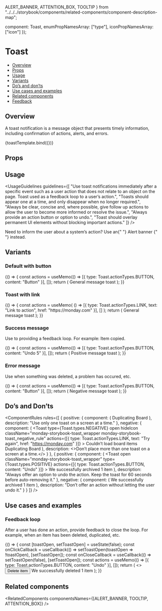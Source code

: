   ALERT_BANNER,
  ATTENTION_BOX,
  TOOLTIP
} from "../../../storybook/components/related-components/component-description-map";

  component: Toast,
  enumPropNamesArray: ["type"],
  iconPropNamesArray: ["icon"]
});

<Meta title="Feedback/Toast" component={Toast} argTypes={metaSettings.argTypes} decorators={metaSettings.decorators} />

<!--- Component template -->


<!--- Component documentation -->

# Toast

- [Overview](#overview)
- [Props](#props)
- [Usage](#usage)
- [Variants](#variants)
- [Do’s and don’ts](#dos-and-donts)
- [Use cases and examples](#use-cases-and-examples)
- [Related components](#related-components)
- [Feedback](#feedback)

## Overview

A toast notification is a message object that presents timely information, including confirmation of actions, alerts, and errors.

<Canvas>
  <Story
    name="Overview"
    args={{
      children: "General message toast",
      open: true,
      className: "monday-storybook-toast_wrapper",
      actions: [{ type: Toast.actionTypes.BUTTON, content: "Button" }]
    }}
  >
    {toastTemplate.bind({})}
  </Story>
</Canvas>

## Props

<ArgsTable story="Overview" />

## Usage

<UsageGuidelines
  guidelines={[
    "Use toast notifications immediately after a specific event such as a user action that does not relate to an object on the page. Toast used as a feedback loop to a user’s action.",
    "Toasts should appear one at a time, and only disappear when no longer required.",
    "Always be clear, concise and, where possible, give follow up actions to allow the user to become more informed or resolve the issue.",
    "Always provide an action button or option to undo.",
    "Toast should overlay permanent UI elements without blocking important actions."
  ]}
/>

<Tip title="Check yourself">
  Need to inform the user about a system’s action? Use an{" "}
  <Link href="/?path=/docs/feedback-alertbanner--overview" size={Link.sizes.SMALL} withoutSpacing>
    Alert banner
  </Link>{" "}
  instead.
</Tip>

## Variants

### Default with button

<Canvas>
  <Story name="Default with button">
    {() => {
      const actions = useMemo(() => [{ type: Toast.actionTypes.BUTTON, content: "Button" }], []);
      return (
        <Toast open autoHideDuration={5000} actions={actions} className="monday-storybook-toast_wrapper">
          General message toast
        </Toast>
      );
    }}
  </Story>
</Canvas>

### Toast with link

<Canvas>
  <Story name="Toast with link">
    {() => {
      const actions = useMemo(
        () => [{ type: Toast.actionTypes.LINK, text: "Link to action", href: "https://monday.com" }],
        []
      );
      return (
        <Toast open actions={actions} autoHideDuration={5000} className="monday-storybook-toast_wrapper">
          General message toast
        </Toast>
      );
    }}
  </Story>
</Canvas>

### Success message

Use to providing a feedback loop. For example: Item copied.

<Canvas>
  <Story name="Success message">
    {() => {
      const actions = useMemo(() => [{ type: Toast.actionTypes.BUTTON, content: "Undo 5" }], []);
      return (
        <Toast
          open
          type={Toast.types.POSITIVE}
          actions={actions}
          autoHideDuration={5000}
          className="monday-storybook-toast_wrapper"
        >
          Positive message toast
        </Toast>
      );
    }}
  </Story>
</Canvas>

### Error message

Use when something was deleted, a problem has occured, etc.

<Canvas>
  <Story name="Error message">
    {() => {
      const actions = useMemo(() => [{ type: Toast.actionTypes.BUTTON, content: "Button" }], []);
      return (
        <Toast
          open
          actions={actions}
          type={Toast.types.NEGATIVE}
          autoHideDuration={5000}
          className="monday-storybook-toast_wrapper"
        >
          Negative message toast
        </Toast>
      );
    }}
  </Story>
</Canvas>

## Do’s and Don’ts

<ComponentRules
  rules={[
    {
      positive: {
        component: (
          <Toast open className="monday-storybook-toast_wrapper" hideIcon type={Toast.types.POSITIVE}>
            Duplicating Board
          </Toast>
        ),
        description: "Use only one toast on a screen at a time."
      },
      negative: {
        component: (
          <Flex direction={Flex.directions.COLUMN} gap={Flex.gaps.SMALL}>
            <Toast
              type={Toast.types.NEGATIVE}
              open
              hideIcon
              className="monday-storybook-toast_wrapper monday-storybook-toast_negative_rule"
              actions={[{ type: Toast.actionTypes.LINK, text: "Try again", href: "https://monday.com" }]}
            >
              Couldn’t load board items
            </Toast>
            <Toast
              type={Toast.types.POSITIVE}
              className="monday-storybook-toast_wrapper monday-storybook-toast_negative_rule"
              hideIcon
              text="Duplicating Board"
              open
            >
              Duplicating Board
            </Toast>
          </Flex>
        ),
        description: <>Don’t place more than one toast on a screen at a time.</>
      }
    },
    {
      positive: {
        component: (
          <Toast
            open
            className="monday-storybook-toast_wrapper"
            type={Toast.types.POSITIVE}
            actions={[{ type: Toast.actionTypes.BUTTON, content: "Undo" }]}
          >
            We successfully archived 1 item
          </Toast>
        ),
        description: "Always offer an option to undo the action. Keep the toast for 60 seconds before auto-removing it."
      },
      negative: {
        component: (
          <Toast open className="monday-storybook-toast_wrapper" type={Toast.types.POSITIVE}>
            We successfully archived 1 item
          </Toast>
        ),
        description: "Don’t offer an action without letting the user undo it."
      }
    }
  ]}
/>

## Use cases and examples

### Feedback loop

After a user has done an action, provide feedback to close the loop. For example, when an item has been deleted, duplicated, etc.

<Canvas>
  <Story name="Feedback loop">
    {() => {
      const [toastOpen, setToastOpen] = useState(false);
      const onClickCallback = useCallback(() => setToastOpen(toastOpen => !toastOpen), [setToastOpen]);
      const onCloseCallback = useCallback(() => setToastOpen(false), [setToastOpen]);
      const actions = useMemo(() => [{ type: Toast.actionTypes.BUTTON, content: "Undo" }], []);
      return (
        <>
          <Button leftIcon={Delete} onClick={onClickCallback}>
            Delete item
          </Button>
          <Toast
            open={toastOpen}
            type={Toast.types.POSITIVE}
            actions={actions}
            onClose={onCloseCallback}
            autoHideDuration={5000}
            className="monday-storybook-toast_box"
          >
            We successfully deleted 1 item
          </Toast>
        </>
      );
    }}
  </Story>
</Canvas>

## Related components

<RelatedComponents componentsNames={[ALERT_BANNER, TOOLTIP, ATTENTION_BOX]} />
